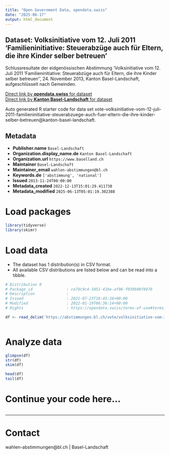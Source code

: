 ```yaml
---
title: "Open Government Data, opendata.swiss"
date: "2025-06-17"
output: html_document
---
```


## Dataset: Volksinitiative vom 12. Juli 2011 'Familieninitiative: Steuerabzüge auch für Eltern, die ihre Kinder selber betreuen'

Schlussresultate der eidgenössischen Abstimmung 'Volksinitiative vom 12. Juli 2011 'Familieninitiative: Steuerabzüge auch für Eltern, die ihre Kinder selber betreuen'', 24. November 2013, Kanton Basel-Landschaft, aufgeschlüsselt nach Gemeinden.

[Direct link by **opendata.swiss** for dataset](https://opendata.swiss/de/dataset/volksinitiative-vom-12-juli-2011-familieninitiative-steuerabzuge-auch-fur-eltern-die-ihre-kinde)<br>
[Direct link by **Kanton Basel-Landschaft** for dataset](https://abstimmungen.bl.ch/vote/volksinitiative-vom-12-juli-2011-familieninitiative-steuerabzuege-auch-fuer-eltern-die-ihre-kinder-selber-betreuen/data)

Auto generated R starter code for data set vote-volksinitiative-vom-12-juli-2011-familieninitiative-steuerabzuege-auch-fuer-eltern-die-ihre-kinder-selber-betreuen@kanton-basel-landschaft.

## Metadata

- **Publisher.name** `Basel-Landschaft`
- **Organization.display_name.de** `Kanton Basel-Landschaft`
- **Organization.url** `https://www.baselland.ch`
- **Maintainer** `Basel-Landschaft`
- **Maintainer_email** `wahlen-abstimmungen@bl.ch`
- **Keywords.de** `['abstimmung', 'national']`
- **Issued** `2013-11-24T00:00:00`
- **Metadata_created** `2022-12-13T15:01:29.411738`
- **Metadata_modified** `2025-06-13T05:01:19.302388`


# Load packages

```r

library(tidyverse)
library(skimr)

```

# Load data

-   The dataset has 1 distribution(s) in CSV format.
-   All available CSV distributions are listed below and can be read into a tibble.

```r

# Distribution 0
# Package_id               : ce7dc9c4-1051-41be-af06-f039b98f697b
# Description              : 
# Issued                   : 2021-07-23T18:45:26+00:00
# Modified                 : 2022-01-19T06:36:14+00:00
# Rights                   : https://opendata.swiss/terms-of-use#terms_by

df <- read_delim('https://abstimmungen.bl.ch/vote/volksinitiative-vom-12-juli-2011-familieninitiative-steuerabzuege-auch-fuer-eltern-die-ihre-kinder-selber-betreuen/data-csv')



```

# Analyze data

```r

glimpse(df)
str(df)
skim(df)

head(df)
tail(df)

```

# Continue your code here...

```r

```

------------------------------------------------------------------------

# Contact

wahlen-abstimmungen@bl.ch | Basel-Landschaft
